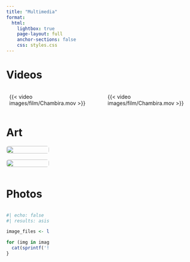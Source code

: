 ```yaml
---
title: "Multimedia"
format:
  html:
    lightbox: true
    page-layout: full
    anchor-sections: false
    css: styles.css
---
```


# Videos

::::: columns
::: {.column width="50%"}
{{< video images/film/Chambira.mov >}}
:::

::: {.column width="50%"}
{{< video images/film/Chambira.mov >}}
:::
:::::

# Art

::: masonry-gallery
![](images/art/Wilfrido1.jpeg){.lightbox group="art" loading="lazy"} ![](images/art/Wilfrido2.jpeg){.lightbox group="art" loading="lazy"}
:::

# Photos

::: masonry-gallery
```r
#| echo: false
#| results: asis

image_files <- list.files("images/photos", full.names = TRUE)

for (img in image_files) {
  cat(sprintf('![](%s){group="gallery" loading="lazy"}\n\n', img))
}
```
:::

```{=html}
<style>

/* hide title block but get browser tab title*/
.quarto-title-block {
  display: none !important;
}

.masonry-gallery {
  column-count: 4;
  column-gap: 1rem;
  margin-top: 1rem;
}

.masonry-gallery p {
  margin: 0 !important;
}

.masonry-gallery a {
  display: block;
  margin: 0 !important;
}

.masonry-gallery img {
  width: 100%;
  margin-bottom: 1rem;
  border-radius: 6px;
  break-inside: avoid;
}

.gallery-img {
  width: 100%;
  margin-bottom: 1rem;
  border-radius: 6px;
  display: block;
  break-inside: avoid;
}

/* Video columns styling */
.columns {
  margin-bottom: 2rem;
}

.column {
  padding: 0 0.5rem; /* Add horizontal padding for spacing */
}

/* Video styling */
.column video {
  width: 100%;
}

/* One column on mobile */
@media (max-width: 768px) {
  .masonry-gallery {
    column-count: 1;
  }
  
  /* Stack video columns on mobile */
  .columns {
    flex-direction: column;
    gap: 1.5rem;
  }
  
  .column {
    width: 100% !important;
  }
}

</style>
```
